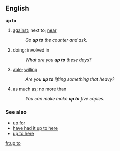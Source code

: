 ==English==
{{idiom2}}
'''up to'''
#[[against]]; next to; [[near]]
#:''Go '''up to''' the counter and ask.''
#doing; involved in
#:''What are you '''up to''' these days?''
#[[able]]; [[willing]]
#:''Are you '''up to''' lifting something that heavy?''
#as much as; no more than
#:''You can make make '''up to''' five copies.''


===See also===
*[[up for]]
*[[have had it up to here]]
*[[up to here]]

[[fr:up to]]